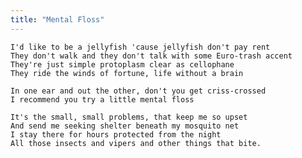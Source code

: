 ```yaml
---
title: "Mental Floss"
---
```


```
I'd like to be a jellyfish 'cause jellyfish don't pay rent
They don't walk and they don't talk with some Euro-trash accent
They're just simple protoplasm clear as cellophane
They ride the winds of fortune, life without a brain

In one ear and out the other, don't you get criss-crossed
I recommend you try a little mental floss

It's the small, small problems, that keep me so upset
And send me seeking shelter beneath my mosquito net
I stay there for hours protected from the night
All those insects and vipers and other things that bite.
```
